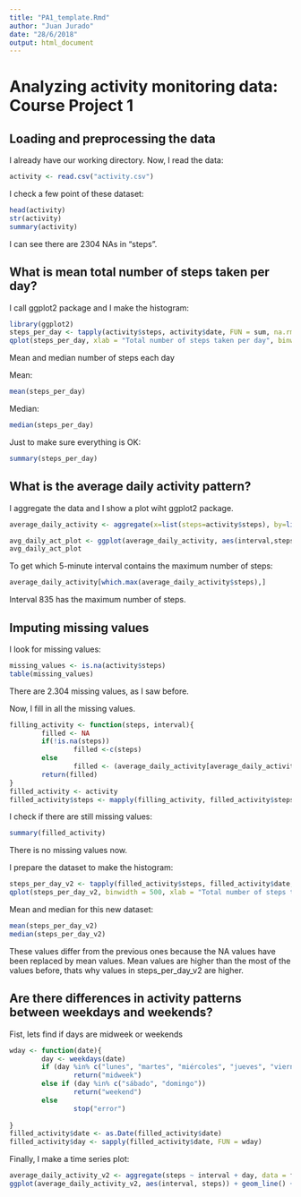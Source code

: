 ```yaml
---
title: "PA1_template.Rmd"
author: "Juan Jurado"
date: "28/6/2018"
output: html_document
---
```


# Analyzing activity monitoring data: Course Project 1

## Loading and preprocessing the data

I already have our working directory. Now, I read the data:
```r
activity <- read.csv("activity.csv")
```

I check a few point of these dataset:
```r
head(activity)
str(activity)
summary(activity)
```
I can see there are 2304 NAs in "steps".


## What is mean total number of steps taken per day? 

I call ggplot2 package and I make the histogram:
```r
library(ggplot2)
steps_per_day <- tapply(activity$steps, activity$date, FUN = sum, na.rm=TRUE) 
qplot(steps_per_day, xlab = "Total number of steps taken per day", binwidth=500)
```


Mean and median number of steps each day

Mean:
```r
mean(steps_per_day)
```
Median:
```r
median(steps_per_day)
```
Just to make sure everything is OK:
```r
summary(steps_per_day)
```


## What is the average daily activity pattern?

I aggregate the data and I show a plot wiht ggplot2 package.

```r
average_daily_activity <- aggregate(x=list(steps=activity$steps), by=list(interval=activity$interval), FUN = mean, na.rm = TRUE)

avg_daily_act_plot <- ggplot(average_daily_activity, aes(interval,steps)) + geom_line()
avg_daily_act_plot

```

To get which 5-minute interval contains the maximum number of steps:
```r
average_daily_activity[which.max(average_daily_activity$steps),]

```
Interval 835 has the maximum number of steps.

## Imputing missing values

I look for missing values:
```r
missing_values <- is.na(activity$steps)
table(missing_values)
```
There are 2.304 missing values, as I saw before.

Now, I fill in all the missing values.
```r
filling_activity <- function(steps, interval){
        filled <- NA
        if(!is.na(steps))
                filled <-c(steps)
        else
                filled <- (average_daily_activity[average_daily_activity$interval == interval, "steps"])
        return(filled)
}
filled_activity <- activity
filled_activity$steps <- mapply(filling_activity, filled_activity$steps, filled_activity$interval)

```

I check if there are still missing values:
```r
summary(filled_activity)
```
There is no missing values now.


I prepare the dataset to make the histogram:
```r
steps_per_day_v2 <- tapply(filled_activity$steps, filled_activity$date, FUN = sum)
qplot(steps_per_day_v2, binwidth = 500, xlab = "Total number of steps taken per day")

```

Mean and median for this new dataset:
```r
mean(steps_per_day_v2)
median(steps_per_day_v2)
```
These values differ from the previous ones because the NA values have been replaced by mean values. Mean values are higher than the most of the values before, thats why values in steps_per_day_v2 are higher.


## Are there differences in activity patterns between weekdays and weekends?

Fist, lets find if days are midweek or weekends
```r

wday <- function(date){
        day <- weekdays(date)
        if (day %in% c("lunes", "martes", "miércoles", "jueves", "viernes"))
                return("midweek")
        else if (day %in% c("sábado", "domingo"))
                return("weekend")
        else
                stop("error")
                
}
filled_activity$date <- as.Date(filled_activity$date)
filled_activity$day <- sapply(filled_activity$date, FUN = wday)

```


Finally, I make a time series plot:
```r
average_daily_activity_v2 <- aggregate(steps ~ interval + day, data = filled_activity, mean)
ggplot(average_daily_activity_v2, aes(interval, steps)) + geom_line() + facet_grid(day ~.) + xlab("5-minute interval") + ylab("average number of steps taken")

```


